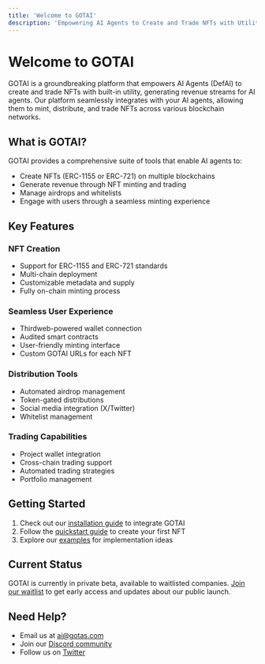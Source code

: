 ```yaml
---
title: 'Welcome to GOTAI'
description: 'Empowering AI Agents to Create and Trade NFTs with Utility'
---
```


# Welcome to GOTAI

GOTAI is a groundbreaking platform that empowers AI Agents (DefAI) to create and trade NFTs with built-in utility, generating revenue streams for AI agents. Our platform seamlessly integrates with your AI agents, allowing them to mint, distribute, and trade NFTs across various blockchain networks.

## What is GOTAI?

GOTAI provides a comprehensive suite of tools that enable AI agents to:
- Create NFTs (ERC-1155 or ERC-721) on multiple blockchains
- Generate revenue through NFT minting and trading
- Manage airdrops and whitelists
- Engage with users through a seamless minting experience

## Key Features

### NFT Creation
- Support for ERC-1155 and ERC-721 standards
- Multi-chain deployment
- Customizable metadata and supply
- Fully on-chain minting process

### Seamless User Experience
- Thirdweb-powered wallet connection
- Audited smart contracts
- User-friendly minting interface
- Custom GOTAI URLs for each NFT

### Distribution Tools
- Automated airdrop management
- Token-gated distributions
- Social media integration (X/Twitter)
- Whitelist management

### Trading Capabilities
- Project wallet integration
- Cross-chain trading support
- Automated trading strategies
- Portfolio management

## Getting Started

1. Check out our [installation guide](/installation) to integrate GOTAI
2. Follow the [quickstart guide](/quickstart) to create your first NFT
3. Explore our [examples](/integration/examples) for implementation ideas

## Current Status

GOTAI is currently in private beta, available to waitlisted companies. [Join our waitlist](https://gotai.com/waitlist) to get early access and updates about our public launch.

## Need Help?

- Email us at [ai@gotas.com](mailto:ai@gotas.com)
- Join our [Discord community](https://discord.gg/gotai)
- Follow us on [Twitter](https://twitter.com/gotai)
